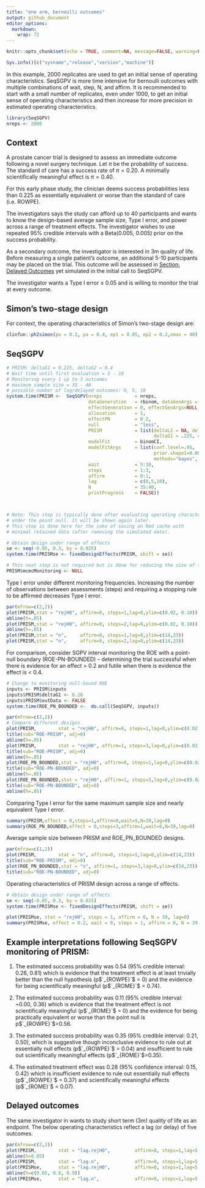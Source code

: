```yaml
---
title: "one arm, bernoulli outcomes"
output: github_document
editor_options: 
  markdown: 
    wrap: 72
---
```


```r
knitr::opts_chunk$set(echo = TRUE, comment=NA, message=FALSE, warning=FALSE, fig.width = 8, fig.height = 8, fig.align='center', eval=TRUE)
```

```r
Sys.info()[c("sysname","release","version","machine")]
```

In this example, 2000 replicates are used to get an initial sense of
operating characteristics. SeqSGPV is more time intensive for bernoulli
outcomes with multiple combinations of wait, step, N, and affirm. It is
recommended to start with a small number of replicates, even under 1000,
to get an initial sense of operating characteristics and then increase
for more precision in estimated operating characteristics.

```r
library(SeqSGPV)
nreps <- 2000
```

## Context

A prostate cancer trial is designed to assess an immediate outcome
following a novel surgery technique. Let $\pi$ be the probability of
success. The standard of care has a success rate of $\pi=0.20$. A
minimally scientifically meaningful effect is $\pi = 0.40$.

For this early phase study, the clinician deems success probabilities
less than 0.225 as essentially equivalent or worse than the standard of
care (i.e. ROWPE).

The investigators says the study can afford up to 40 participants and
wants to know the design-based average sample size, Type I error, and
power across a range of treatment effects. The investigator wishes to
use repeated 95% credible intervals with a Beta(0.005, 0.005) prior on
the success probability.

As a secondary outcome, the investigator is interested in 3m quality of
life. Before measuring a single patient's outcome, an additional 5-10
participants may be placed on the trial. This outcome will be assessed
in [Section: Delayed Outcomes](#Delayed-outcomes) yet simulated in the
initial call to SeqSGPV.

The investigator wants a Type I error $\le$ 0.05 and is willing to
monitor the trial at every outcome.

## Simon's two-stage design

For context, the operating characteristics of Simon's two-stage design
are:

```r
clinfun::ph2simon(pu = 0.2, pa = 0.4, ep1 = 0.05, ep2 = 0.2,nmax = 40)
```

## SeqSGPV

```r
# PRISM: deltaG1 = 0.225, deltaG2 = 0.4
# Wait time until first evaluation = 5 - 10
# Monitoring every 1 up to 3 outcomes
# maximum sample size = 35 - 40
# possible number of lag/delayed outcomes: 0, 5, 10
system.time(PRISM <-  SeqSGPV(nreps            = nreps,
                              dataGeneration   = rbinom, dataGenArgs = list(n=40, size=1, prob = .2),
                              effectGeneration = 0, effectGenArgs=NULL,  effectScale  = "identity",
                              allocation       = 1,
                              effectPN         = 0.2,
                              null             = "less",
                              PRISM            = list(deltaL2 = NA, deltaL1 = NA, 
                                                      deltaG1 = .225, deltaG2 = .4),
                              modelFit         = binomCI,
                              modelFitArgs     = list(conf.level=.95, 
                                                      prior.shape1=0.005, prior.shape2=0.005,
                                                      methods="bayes", type="central"),
                              wait             = 5:10,
                              steps            = 1:3,
                              affirm           = 0:1,
                              lag              = c(0,5,10),
                              N                = 35:40,
                              printProgress    = FALSE))



# Note: This step is typically done after evaluating operating characteristics
# under the point null. It will be shown again later.
# This step is done here for the sake of saving an Rmd cache with
# minimal retained data (after removing the simulated date).

# Obtain design under range of effects
se <- seq(-0.05, 0.3, by = 0.025)
system.time(PRISMse <- fixedDesignEffects(PRISM, shift = se))

# This next step is not required but is done for reducing the size of the Rmd cache.
PRISM$mcmcMonitoring <- NULL
```

Type I error under different monitoring frequencies. Increasing the
number of observations between assessments (steps) and requiring a
stopping rule to be affirmed decreases Type I error.

```r
par(mfrow=c(2,2))
plot(PRISM,stat = "rejH0", affirm=0, steps=1,lag=0,ylim=c(0.02, 0.10))
abline(h=.05)
plot(PRISM,stat = "rejH0", affirm=0, steps=2,lag=0,ylim=c(0.02, 0.10))
abline(h=.05)
plot(PRISM,stat = "n",     affirm=0, steps=1,lag=0,ylim=c(14,23))
plot(PRISM,stat = "n",     affirm=0, steps=2,lag=0,ylim=c(14,23))
```

For comparison, consider SGPV interval monitoring the ROE with a
point-null boundary (ROE-PN-BOUNDED) -- determining the trial successful
when there is evidence for an effect \> 0.2 and futile when there is
evidence the effect is \< 0.4.

```r

# Change to monitoring null-bound ROE
inputs <- PRISM$inputs
inputs$PRISM$deltaG1 <- 0.20
inputs$PRISM$outData <- FALSE
system.time(ROE_PN_BOUNDED <-  do.call(SeqSGPV, inputs))
```

```r
par(mfrow=c(2,2))
# Compare different designs
plot(PRISM,        stat = "rejH0", affirm=0, steps=1,lag=0,ylim=c(0.02, 0.10))
title(sub="ROE-PRISM", adj=0)
abline(h=.05)
plot(PRISM,        stat = "rejH0", affirm=1, steps=3,lag=0,ylim=c(0.02, 0.10))
title(sub="ROE-PRISM", adj=0)
abline(h=.05)
plot(ROE_PN_BOUNDED,stat = "rejH0", affirm=0, steps=1,lag=0,ylim=c(0.02, 0.10))
title(sub="ROE-PN-BOUNDED", adj=0)
abline(h=.05)
plot(ROE_PN_BOUNDED,stat = "rejH0", affirm=1, steps=3,lag=0,ylim=c(0.02, 0.10))
title(sub="ROE-PN-BOUNDED", adj=0)
abline(h=.05)
```

Comparing Type I error for the same maximum sample size and nearly
equivalent Type I error.

```r
summary(PRISM,effect = 0,steps=1,affirm=0,wait=9,N=39,lag=0)
summary(ROE_PN_BOUNDED,effect = 0,steps=3,affirm=1,wait=6,N=39,lag=0)
```

Average sample size between PRISM and ROE_PN_BOUNDED designs.

```r
par(mfrow=c(1,2))
plot(PRISM,        stat = "n", affirm=0, steps=1,lag=0,ylim=c(14,23))
title(sub="ROE-PRISM", adj=0)
plot(ROE_PN_BOUNDED,stat = "n", affirm=1, steps=3,lag=0,ylim=c(14,23))
title(sub="ROE-PN-BOUNDED", adj=0)
```

Operating characteristics of PRISM design across a range of effects.

```r
# Obtain design under range of effects
se <- seq(-0.05, 0.3, by = 0.025)
system.time(PRISMse <- fixedDesignEffects(PRISM, shift = se))
```

```r
plot(PRISMse, stat = "rejH0", steps = 1, affirm = 0, N = 39, lag=0)
summary(PRISMse, effect = 0.2, wait = 9, steps = 1, affirm = 0, N = 39, lag = 0)
```

## Example interpretations following SeqSGPV monitoring of PRISM:

1.  The estimated success probability was 0.54 (95% credible interval:
    0.26, 0.81) which is evidence that the treatment effect is at least
    trivially better than the null hypothesis (p$`_{ROWPE}`$ = 0) and the
    evidence for being scientifically meaningful (p$`_{ROME}`$ = 0.74).

2.  The estimated success probability was 0.11 (95% credible interval:
    \~0.00, 0.36) which is evidence that the treatment effect is not
    scientifically meaningful (p$`_{ROME}`$ = 0) and the evidence for
    being practically equivalent or worse than the point null is
    p$`_{ROWPE}`$=0.56.

3.  The estimated success probability was 0.35 (95% credible interval:
    0.21, 0.50), which is suggestive though inconclusive evidence to
    rule out at essentially null effects (p$`_{ROWPE}`$ = 0.04) and
    insufficient to rule out scientifically meaningful effects
    (p$`_{ROME}`$=0.35).

4.  The estimated treatment effect was 0.28 (95% confidence interval:
    0.15, 0.42) which is insufficient evidence to rule out essentially
    null effects (p$`_{ROWPE}`$ = 0.37) and scientifically meaningful
    effects (p$`_{ROME}`$ = 0.07).

## Delayed outcomes {#delayed-outcomes}

The same investigator in wants to study short term (3m) quality of life
as an endpoint. The below operating characteristics reflect a lag (or
delay) of five outcomes.

```r
par(mfrow=c(2,2))
plot(PRISM,        stat = "lag.rejH0",         affirm=0, steps=1,lag=5,N=38,ylim=c(0.02, 0.10))
abline(h=0.05)
plot(PRISM,        stat = "lag.n",             affirm=0, steps=1,lag=5,N=38,ylim=c(10, 30))
plot(PRISMse,      stat = "lag.rejH0",         affirm=0, steps=1,lag=5,N=38,ylim=c(0, 1))
abline(h=c(0.05, 0.8, 0.9))
plot(PRISMse,      stat = "lag.n",             affirm=0, steps=1,lag=5,N=38,ylim=c(10, 30))
```
